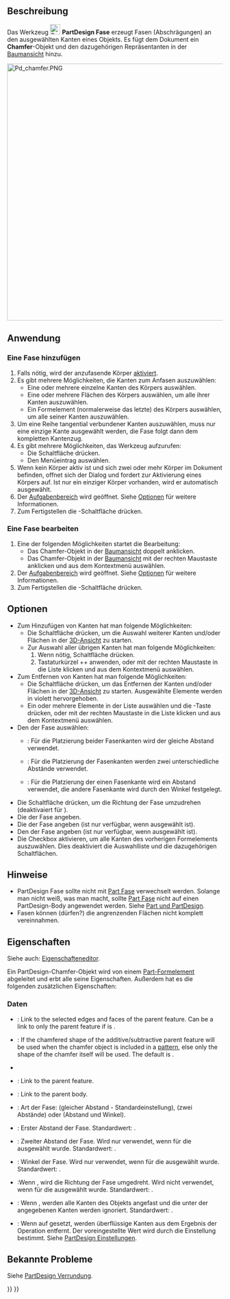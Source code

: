 <languages/>

{{Docnav/de
|[[PartDesign_Fillet/de|Verrundung]]
|[[PartDesign_Draft/de|Formschräge]]
|[[PartDesign_Workbench/de|PartDesign]]
|IconL=PartDesign_Fillet.svg
|IconR=PartDesign_Draft.svg
|IconC=Workbench_PartDesign.svg
}}

{{GuiCommand/de
|Name=PartDesign Chamfer
|Name/de=PartDesign Fase
|MenuLocation=Part Design → Modifikationen → Fase
|Workbenches=[[PartDesign_Workbench/de|PartDesign]]
|SeeAlso=[[PartDesign_Fillet/de|Verrundung]]
}}

<span id="Description"></span>
== Beschreibung ==

Das Werkzeug [[Image:PartDesign_Chamfer.svg|24px]] '''PartDesign Fase''' erzeugt Fasen (Abschrägungen) an den ausgewählten Kanten eines Objekts. Es fügt dem Dokument ein '''Chamfer'''-Objekt und den dazugehörigen Repräsentanten in der [[Tree_view/de|Baumansicht]] hinzu.

[[Image:Pd_chamfer.PNG|600px]]
{{Caption|Würfel mit Fasen an allen Kanten}}

<span id="Usage"></span>
==Anwendung==

<span id="Add_a_chamfer"></span>
=== Eine Fase hinzufügen ===

# Falls nötig, wird der anzufasende Körper [[PartDesign_Body/de#Activer_Status|aktiviert]].
# Es gibt mehrere Möglichkeiten, die Kanten zum Anfasen auszuwählen:
#* Eine oder mehrere einzelne Kanten des Körpers auswählen.
#* Eine oder mehrere Flächen des Körpers auswählen, um alle ihrer Kanten auszuwählen.
#* Ein Formelement (normalerweise das letzte) des Körpers auswählen, um alle seiner Kanten auszuwählen.
# Um eine Reihe tangential verbundener Kanten auszuwählen, muss nur eine einzige Kante ausgewählt werden, die Fase folgt dann dem kompletten Kantenzug.
# Es gibt mehrere Möglichkeiten, das Werkzeug aufzurufen:
#* Die Schaltfläche {{Button|[[Image:PartDesign_Chamfer.svg|16px]] [[PartDesign_Chamfer/de|Fase]]}} drücken.
#* Den Menüeintrag {{MenuCommand|Part Design → Modifikationen → [[Image:PartDesign_Chamfer.svg|16px]] Fase}} auswählen.
# Wenn kein Körper aktiv ist und sich zwei oder mehr Körper im Dokument befinden, offnet sich der Dialog {{MenuCommand|Active Body Required}} und fordert zur Aktivierung eines Körpers auf. Ist nur ein einziger Körper vorhanden, wird er automatisch ausgewählt.
# Der [[Task_panel/de|Aufgabenbereich]] {{MenuCommand|Parameter der Fase}} wird geöffnet. Siehe [[#Optionen|Optionen]] für weitere Informationen.
# Zum Fertigstellen die {{Button|OK}}-Schaltfläche drücken.

<span id="Edit_a_chamfer"></span>
=== Eine Fase bearbeiten ===

# Eine der folgenden Möglichkeiten startet die Bearbeitung:
#* Das Chamfer-Objekt in der [[Tree_view/de|Baumansicht]] doppelt anklicken.
#* Das Chamfer-Objekt in der [[Tree_view/de|Baumansicht]] mit der rechten Maustaste anklicken und {{MenuCommand|Chamfer bearbeiten}} aus dem Kontextmenü auswählen.
# Der [[Task_panel/de|Aufgabenbereich]] {{MenuCommand|Parameter der Fase}} wird geöffnet. Siehe [[#Optionen|Optionen]] für weitere Informationen.
# Zum Fertigstellen die {{Button|OK}}-Schaltfläche drücken.

<span id="Options"></span>
==Optionen==

* Zum Hinzufügen von Kanten hat man folgende Möglichkeiten:
** Die Schaltfläche {{Button|Hinzufügen}} drücken, um die Auswahl weiterer Kanten und/oder Flächen in der [[3D_View/de|3D-Ansicht]] zu starten.
** Zur Auswahl aller übrigen Kanten hat man folgende Möglichkeiten:
**# Wenn nötig, Schaltfläche {{Button|Hinzufügen}} drücken.
**# Tastaturkürzel {{KEY|Ctrl}}+{{KEY|Shift}}+{{KEY|A}} anwenden, oder mit der rechten Maustaste in die Liste klicken und {{MenuCommand|Alle Kanten verwenden}} aus dem Kontextmenü auswählen.
* Zum Entfernen von Kanten hat man folgende Möglichkeiten:
** Die Schaltfläche {{Button|Entfernen}} drücken, um das Entfernen der Kanten und/oder Flächen in der [[3D_View/de|3D-Ansicht]] zu starten. Ausgewählte Elemente werden in violett hervorgehoben.
** Ein oder mehrere Elemente in der Liste auswählen und die {{KEY|Del}}-Taste drücken, oder mit der rechten Maustaste in die Liste klicken und {{MenuCommand|Entfernen}} aus dem Kontextmenü auswählen.
* Den {{MenuCommand|Typ}} der Fase auswählen:
** {{MenuCommand|Gleiche Distanzen}}: Für die Platzierung beider Fasenkanten wird der gleiche Abstand verwendet.
** {{MenuCommand|Zwei Distanzen}}: Für die Platzierung der Fasenkanten werden zwei unterschiedliche Abstände verwendet.
** {{MenuCommand|Distanz und Winkel}}: Für die Platzierung der einen Fasenkante wird ein Abstand verwendet, die andere Fasenkante wird durch den Winkel festgelegt.  
* Die Schaltfläche {{Button|[[Image:PartDesign_Flip_Direction.svg|16px]] Richtung umkehren}} drücken, um die Richtung der Fase umzudrehen (deaktivaiert für {{MenuCommand|gleiche Distanz}}).
* Die {{MenuCommand|Größe}} der Fase angeben.
* Die {{MenuCommand|Größe 2}} der Fase angeben (ist nur verfügbar, wenn {{MenuCommand|Zwei Distanzen}} ausgewählt ist).
* Den {{MenuCommand|Winkel}} der Fase angeben (ist nur verfügbar, wenn {{MenuCommand|Distanz und Winkel}} ausgewählt ist).
* Die Checkbox {{MenuCommand|Alle Kanten verwenden}} aktivieren, um alle Kanten des vorherigen Formelements auszuwählen. Dies deaktiviert die Auswahlliste und die dazugehörigen Schaltflächen.

<span id="Notes"></span>
==Hinweise==

* PartDesign Fase sollte nicht mit [[Part_Chamfer/de|Part Fase]] verwechselt werden. Solange man nicht weiß, was man macht, sollte [[Part_Chamfer/de|Part Fase]] nicht auf einen PartDesign-Body angewendet werden. Siehe [[Part_and_PartDesign/de|Part und PartDesign]].
* Fasen können (dürfen?) die angrenzenden Flächen nicht komplett vereinnahmen.

<span id="Properties"></span>
==Eigenschaften==

Siehe auch: [[Property_editor/de|Eigenschafteneditor]].

Ein PartDesign-Chamfer-Objekt wird von einem [[Part_Feature/de|Part-Formelement]] abgeleitet und erbt alle seine Eigenschaften. Außerdem hat es die folgenden zusätzlichen Eigenschaften:

<span id="Data"></span>
===Daten===

{{Properties_Title/de|Basis}}

* {{PropertyData/de|Base|LinkSub}}: Link to the selected edges and faces of the parent feature. Can be a link to only the parent feature if {{PropertyData/de|Use All Edges}} is {{TRUE}}.
* {{PropertyData/de|Support Transform|Bool}}: If {{TRUE}} the chamfered shape of the additive/subtractive parent feature will be used when the chamfer object is included in a [[PartDesign_Workbench#Transformation_tools|pattern]], else only the shape of the chamfer itself will be used. The default is {{FALSE}}.
* {{PropertyData/de|Add Sub Shape|PartShape|hidden}}
* {{PropertyData/de|Base Feature|Link|hidden}}: Link to the parent feature.
* {{PropertyData/de|_ Body|LinkHidden|hidden}}: Link to the parent body.

{{Properties_Title/de|Chamfer}}

* {{PropertyData/de|Chamfer Type|Enumeration}}: Art der Fase: {{value|Equal distance}} (gleicher Abstand - Standardeinstellung), {{value|Two distances}} (zwei Abstände) oder {{value|Distance and Angle}} (Abstand und Winkel).
* {{PropertyData/de|Größe|QuantityConstraint}}: Erster Abstand der Fase. Standardwert: {{value|1 mm}}.
* {{PropertyData/de|Größe2|QuantityConstraint}}: Zweiter Abstand der Fase. Wird nur verwendet, wenn für die {{PropertyData/de|Chamfer Type}}  {{Value|Two distances}} ausgewählt wurde. Standardwert: {{value|1 mm}}.
* {{PropertyData/de|Angle|Winkel}}: Winkel der Fase. Wird nur verwendet, wenn für die {{PropertyData/de|Chamfer Type}}  {{Value|Distance and Angle}} ausgewählt wurde. Standardwert: {{value|45 °}}.
* {{PropertyData/de|Flip Direction|Bool}}:Wenn {{TRUE}}, wird die Richtung der Fase umgedreht. Wird nicht verwendet, wenn für die {{PropertyData/de|Chamfer Type}} {{Value|Equal distance}} ausgewählt wurde. Standardwert:  {{FALSE}}.
* {{PropertyData/de|Use All Edges|Bool}}: Wenn {{TRUE}}, werden alle Kanten des Objekts angefast und die unter der {{PropertyData/de|Base}} angegebenen Kanten werden ignoriert. Standardwert: {{FALSE}}.

{{Properties_Title/de|Part Design}}

* {{PropertyData/de|Refine|Bool}}: Wenn auf {{TRUE}} gesetzt, werden überflüssige Kanten aus dem Ergebnis der Operation entfernt. Der voreingestellte Wert wird durch die Einstellung {{MenuCommand|Modell nach skizzenbasierter Operation automatisch aufbereiten}} bestimmt. Siehe [[PartDesign_Preferences/de#Allgemein|PartDesign Einstellungen]].

<span id="Known_issues"></span>
==Bekannte Probleme==

Siehe [[PartDesign_Fillet/de#Bekannte Probleme|PartDesign Verrundung]].


{{Docnav/de
|[[PartDesign_Fillet/de|Verrundung]]
|[[PartDesign_Draft/de|Formschräge]]
|[[PartDesign_Workbench/de|PartDesign]]
|IconL=PartDesign_Fillet.svg
|IconR=PartDesign_Draft.svg
|IconC=Workbench_PartDesign.svg
}}

{{PartDesign Tools navi{{#translation:}}}}
{{Userdocnavi{{#translation:}}}}